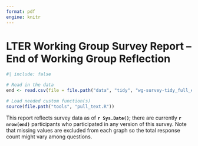 ```yaml
---
format: pdf
engine: knitr
---
```


# LTER Working Group Survey Report -- End of Working Group Reflection

```r
#| include: false

# Read in the data
end <- read.csv(file = file.path("data", "tidy", "wg-survey-tidy_full_end.csv"))

# Load needed custom function(s)
source(file.path("tools", "pull_text.R"))
```

This report reflects survey data as of **`r Sys.Date()`**; there are currently **`r nrow(end)`** participants who participated in any version of this survey. Note that missing values are excluded from each graph so the total response count might vary among questions.


































